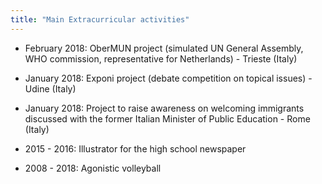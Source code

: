 ```yaml
---
title: "Main Extracurricular activities"
---
```


-   February 2018: OberMUN project (simulated UN General Assembly, WHO commission, representative for Netherlands) - Trieste (Italy)

-   January 2018: Exponi project (debate competition on topical issues) - Udine (Italy)

-   January 2018: Project to raise awareness on welcoming immigrants discussed with the former Italian Minister of Public Education - Rome (Italy)

-   2015 - 2016: Illustrator for the high school newspaper

-   2008 - 2018: Agonistic volleyball
